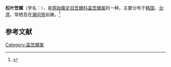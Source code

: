 {{Speciesbox
| name = 松叶笠螺
| image = Matsubagai070926-3.jpg
| image_width = 250px
| genus = Cellana
| species = nigrolineata
| authority = ({{tsl|en|Lovell Augustus Reeve|洛弗爾·奧古斯都·里夫|Reeve}}, 1854)
}}
'''松叶笠螺'''（学名：''{{lang|la|Cellana nigrolineata}}''），是[[原始腹足目|原始腹足目]][[笠螺科|笠螺科]][[盖笠螺属|盖笠螺属]]的一种。主要分布于[[韩国|韩国]]、[[台湾|台湾]]，常栖息在[[潮间带|潮间带]]岩礁。<ref>{{cite web|url=http://shell.sinica.edu.tw/chinese/shellbase_detail.php?science_no=52|title=国际贝库：松叶笠螺|publisher=台湾贝类资料库|accessdate=2009-08-11|archive-date=2016-03-04|archive-url=https://web.archive.org/web/20160304204250/http://shell.sinica.edu.tw/chinese/shellbase_detail.php?science_no=52|dead-url=no}}</ref>

== 参考文献 ==
{{reflist}}
{{Taxonbar|from=Q5058247}}

[[Category:盖笠螺属|Category:盖笠螺属]]